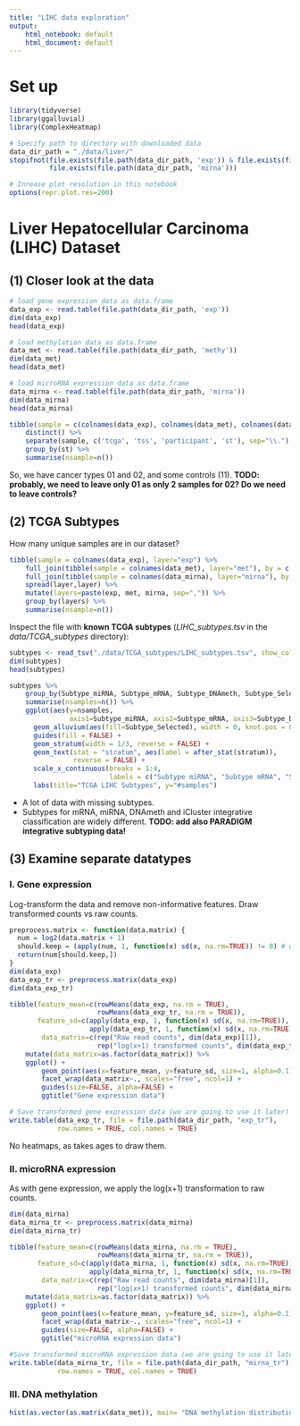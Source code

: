 ```yaml
---
title: "LIHC data exploration"
output: 
    html_notebook: default
    html_document: default
---
```


# Set up

```r
library(tidyverse)
library(ggalluvial)
library(ComplexHeatmap)
```

```r
# Specify path to directory with downloaded data
data_dir_path = "./data/liver/"
stopifnot(file.exists(file.path(data_dir_path, 'exp')) & file.exists(file.path(data_dir_path, 'methy')) & 
          file.exists(file.path(data_dir_path, 'mirna')))
```

```r
# Inrease plot resolution in this notebook
options(repr.plot.res=200)
```

# Liver Hepatocellular Carcinoma (LIHC) Dataset

## (1) Closer look at the data 

```r
# load gene expression data as data.frame
data_exp <- read.table(file.path(data_dir_path, 'exp'))
dim(data_exp)
head(data_exp)
```

```r
# load methylation data as data.frame
data_met <- read.table(file.path(data_dir_path, 'methy'))
dim(data_met)
head(data_met)
```

```r
# load microRNA expression data as data.frame
data_mirna <- read.table(file.path(data_dir_path, 'mirna'))
dim(data_mirna)
head(data_mirna)
```

```r
tibble(sample = c(colnames(data_exp), colnames(data_met), colnames(data_mirna))) %>%
    distinct() %>%
    separate(sample, c('tcga', 'tss', 'participant', 'st'), sep="\\.") %>%
    group_by(st) %>%
    summarise(nsample=n())
```

So, we have cancer types 01 and 02, and some controls (11). **TODO: probably, we need to leave only 01 as only 2 samples for 02? Do we need to leave controls?**

## (2) TCGA Subtypes

How many unique samples are in our dataset? 

```r
tibble(sample = colnames(data_exp), layer="exp") %>%
    full_join(tibble(sample = colnames(data_met), layer="met"), by = c("sample", "layer")) %>%
    full_join(tibble(sample = colnames(data_mirna), layer="mirna"), by = c("sample", "layer")) %>%
    spread(layer,layer) %>%
    mutate(layers=paste(exp, met, mirna, sep=",")) %>%
    group_by(layers) %>%
    summarise(nsample=n())
```

Inspect the file with **known TCGA subtypes** (*LIHC_subtypes.tsv* in the *data/TCGA_subtypes* directory): 

```r
subtypes <- read_tsv("./data/TCGA_subtypes/LIHC_subtypes.tsv", show_col_types = FALSE)
dim(subtypes)
head(subtypes)
```

```r
subtypes %>%
    group_by(Subtype_miRNA, Subtype_mRNA, Subtype_DNAmeth, Subtype_Selected) %>%
    summarise(nsamples=n()) %>%
    ggplot(aes(y=nsamples, 
               axis1=Subtype_miRNA, axis2=Subtype_mRNA, axis3=Subtype_DNAmeth, axis4=Subtype_Selected)) +
      geom_alluvium(aes(fill=Subtype_Selected), width = 0, knot.pos = 0, reverse = FALSE) +
      guides(fill = FALSE) +
      geom_stratum(width = 1/3, reverse = FALSE) +
      geom_text(stat = "stratum", aes(label = after_stat(stratum)),
                reverse = FALSE) +
      scale_x_continuous(breaks = 1:4, 
                         labels = c("Subtype miRNA", "Subtype mRNA", "Subtype DNAmeth","Subtype Selected")) +
      labs(title="TCGA LIHC Subtypes", y="#samples")
```

- A lot of data with missing subtypes.
- Subtypes for mRNA, miRNA, DNAmeth and iCluster integrative classification are widely different.
**TODO: add also PARADIGM integrative subtyping data!** 

## (3) Examine separate datatypes

### I. Gene expression

Log-transform the data and remove non-informative features. Draw transformed counts vs raw counts.

```r
preprocess.matrix <- function(data.matrix) {
  num = log2(data.matrix + 1)
  should.keep = (apply(num, 1, function(x) sd(x, na.rm=TRUE)) != 0) # we remove non-informative features 
  return(num[should.keep,])
}
dim(data_exp)                       
data_exp_tr <- preprocess.matrix(data_exp)
dim(data_exp_tr)
```

```r
tibble(feature_mean=c(rowMeans(data_exp, na.rm = TRUE), 
                      rowMeans(data_exp_tr, na.rm = TRUE)), 
       feature_sd=c(apply(data_exp, 1, function(x) sd(x, na.rm=TRUE)), 
                    apply(data_exp_tr, 1, function(x) sd(x, na.rm=TRUE))),
        data_matrix=c(rep("Raw read counts", dim(data_exp)[1]), 
                      rep("log(x+1) transformed counts", dim(data_exp_tr)[1]))) %>%
    mutate(data_matrix=as.factor(data_matrix)) %>%
    ggplot() + 
        geom_point(aes(x=feature_mean, y=feature_sd, size=1, alpha=0.1)) + 
        facet_wrap(data_matrix~., scales="free", ncol=1) + 
        guides(size=FALSE, alpha=FALSE) +
        ggtitle("Gene expression data")
```

```r
# Save transformed gene expression data (we are going to use it later)
write.table(data_exp_tr, file = file.path(data_dir_path, "exp_tr"), 
            row.names = TRUE, col.names = TRUE)
```

No heatmaps, as takes ages to draw them.

### II. microRNA expression

As with gene expression, we apply the log(x+1) transformation to raw counts.

```r
dim(data_mirna)                       
data_mirna_tr <- preprocess.matrix(data_mirna)
dim(data_mirna_tr)
```

```r
tibble(feature_mean=c(rowMeans(data_mirna, na.rm = TRUE), 
                      rowMeans(data_mirna_tr, na.rm = TRUE)), 
       feature_sd=c(apply(data_mirna, 1, function(x) sd(x, na.rm=TRUE)),
                    apply(data_mirna_tr, 1, function(x) sd(x, na.rm=TRUE))),
        data_matrix=c(rep("Raw read counts", dim(data_mirna)[1]), 
                      rep("log(x+1) transformed counts", dim(data_mirna_tr)[1]))) %>%
    mutate(data_matrix=as.factor(data_matrix)) %>%
    ggplot() + 
        geom_point(aes(x=feature_mean, y=feature_sd, size=1, alpha=0.1)) + 
        facet_wrap(data_matrix~., scales="free", ncol=1) + 
        guides(size=FALSE, alpha=FALSE) +
        ggtitle("microRNA expression data")
```

```r
#Save transformed microRNA expression data (we are going to use it later)
write.table(data_mirna_tr, file = file.path(data_dir_path, "mirna_tr"), 
            row.names = TRUE, col.names = TRUE)
```

### III. DNA methylation

```r
hist(as.vector(as.matrix(data_met)), main= "DNA methylation distribution", xlab="beta values")
```




